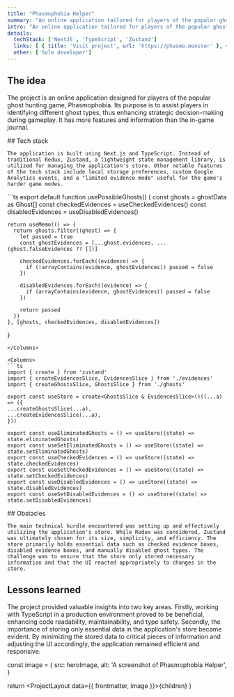 ```yaml
---
title: "Phasmophobia Helper"
summary: "An online application tailored for players of the popular ghost hunting game, Phasmophobia."
intro: "An online application tailored for players of the popular ghost hunting game, Phasmophobia. Built using TypeScript, this tool aids players in identifying different ghost types, thereby improving strategic decision-making during gameplay."
details: 
  techStack: ['NextJS', 'TypeScript', 'Zustand']
  links: [ { title: 'Visit project', url: 'https://phasmo.monster' }, { title: 'View code', url: 'https://github.com/graysonlee123/phasmophobia-helper' } ]
  other: ['Sole developer']
---
```



## The idea

<p style={{ maxWidth: '82ch' }}>The project is an online application designed for players of the popular ghost hunting game, Phasmophobia. Its purpose is to assist players in identifying different ghost types, thus enhancing strategic decision-making during gameplay. It has more features and information than the in-game journal.</p>

<Columns>
  <Text>
    ## Tech stack
    
    The application is built using Next.js and TypeScript. Instead of traditional Redux, Zustand, a lightweight state management library, is utilized for managing the application's store. Other notable features of the tech stack include local storage preferences, custom Google Analytics events, and a "limited evidence mode" useful for the game's harder game modes.
  </Text>
  ```ts
  export default function usePossibleGhosts() {
    const ghosts = ghostData as Ghost[]
    const checkedEvidences = useCheckedEvidences()
    const disabledEvidences = useDisabledEvidences()

    return useMemo(() => {
      return ghosts.filter((ghost) => {
        let passed = true
        const ghostEvidences = [...ghost.evidences, ...(ghost.falseEvidences ?? [])]

        checkedEvidences.forEach((evidence) => {
          if (!arrayContains(evidence, ghostEvidences)) passed = false
        })

        disabledEvidences.forEach((evidence) => {
          if (arrayContains(evidence, ghostEvidences)) passed = false
        })

        return passed
      })
    }, [ghosts, checkedEvidences, disabledEvidences])
  }
  ```
</Columns>

<Columns>
```ts
import { create } from 'zustand'
import { createEvidencesSlice, EvidencesSlice } from './evidences'
import { createGhostsSlice, GhostsSlice } from './ghosts'

export const useStore = create<GhostsSlice & EvidencesSlice>()((...a) => ({
  ...createGhostsSlice(...a),
  ...createEvidencesSlice(...a),
}))

export const useEliminatedGhosts = () => useStore((state) => state.eliminatedGhosts)
export const useSetEliminatedGhosts = () => useStore((state) => state.setEliminatedGhosts)
export const useCheckedEvidences = () => useStore((state) => state.checkedEvidences)
export const useSetCheckedEvidences = () => useStore((state) => state.setCheckedEvidences)
export const useDisabledEvidences = () => useStore((state) => state.disabledEvidences)
export const useSetDisabledEvidences = () => useStore((state) => state.setDisabledEvidences)
```
  <Text>
    ## Obstacles

    The main technical hurdle encountered was setting up and effectively utilizing the application's store. While Redux was considered, Zustand was ultimately chosen for its size, simplicity, and efficiency. The store primarily holds essential data such as checked evidence boxes, disabled evidence boxes, and manually disabled ghost types. The challenge was to ensure that the store only stored necessary information and that the UI reacted appropriately to changes in the store.
  </Text>
</Columns>

## Lessons learned

<p style={{ maxWidth: '74ch' }}>The project provided valuable insights into two key areas. Firstly, working with TypeScript in a production environment proved to be beneficial, enhancing code readability, maintainability, and type safety. Secondly, the importance of storing only essential data in the application's store became evident. By minimizing the stored data to critical pieces of information and adjusting the UI accordingly, the application remained efficient and responsive.</p>

  const image = {
    src: heroImage,
    alt: 'A screenshot of Phasmophobia Helper',
  }

  return <ProjectLayout data={{ frontmatter, image }}>{children}</ProjectLayout>
}

